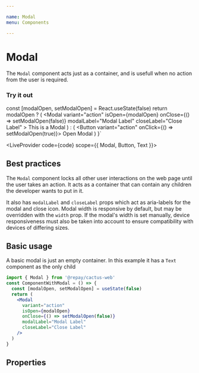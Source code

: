 ```yaml
---

name: Modal
menu: Components

---
```



# Modal

The `Modal` component acts just as a container, and is usefull when no action from the user is required.

### Try it out

  const [modalOpen, setModalOpen] = React.useState(false)
  return modalOpen ? (
    <Modal
      variant="action"
      isOpen={modalOpen}
      onClose={() => setModalOpen(false)}
      modalLabel="Modal Label"
      closeLabel="Close Label"
    >
      <Text as="h1">This is a Modal</Text>
    </Modal>
  ) : (
    <Button variant="action" onClick={() => setModalOpen(true)}>
      Open Modal
    </Button>
  )
}`

<LiveProvider code={code} scope={{ Modal, Button, Text }}>
  <LiveEditor style={livePreviewStyle} style={livePreviewStyle} />
  <LiveError />
  <LivePreview />
</LiveProvider>

## Best practices

The `Modal` component locks all other user interactions on the web page until the user takes an action.
It acts as a container that can contain any children the developer wants to put in it.

It also has `modalLabel` and `closeLabel` props which act as aria-labels for the modal and close icon.
Modal width is responsive by default, but may be overridden with the `width` prop. If the modal's width is
set manually, device responsiveness must also be taken into account to ensure compatibility with devices of differing sizes.

## Basic usage

A basic modal is just an empty container. In this example it has a `Text` component as the only child

```jsx
import { Modal } from '@repay/cactus-web'
const ComponentWithModal = () => {
  const [modalOpen, setModalOpen] = useState(false)
  return (
    <Modal
      variant="action"
      isOpen={modalOpen}
      onClose={() => setModalOpen(false)}
      modalLabel="Modal Label"
      closeLabel="Close Label"
    />
  )
}
```

## Properties

<PropsTable of={Modal} />
